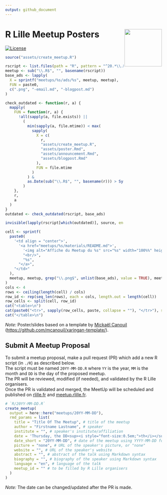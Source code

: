 ```yaml
---
output: github_document
---
```


# R Lille Meetup Posters <a href="https://github.com/RLille/"><img src="https://avatars1.githubusercontent.com/u/60702180" align="right" width="120" /></a>

<!-- badges: start -->
[![License](https://img.shields.io/github/license/RLille/meetup-poster)](LICENSE)
<!-- badges: end -->

```r
source("assets/create_meetup.R")

rscript <- list.files(path = "R", pattern = "^20.*\\.R$", full.names = TRUE)
meetup <- sub("\\.R$", "", basename(rscript))
base_ads <- lapply(
  X = sprintf("meetups/%s/ads/%s", meetup, meetup),
  FUN = paste0,
  c(".png", "-email.md", "-blogpost.md")
)

check_outdated <- function(r, a) {
  mapply(
    FUN = function(r, a) {
      !all(sapply(a, file.exists)) ||
        (
          min(sapply(a, file.mtime)) < max(
            sapply(
              X = c(
                r,
                "assets/create_meetup.R",
                "assets/poster.Rmd",
                "assets/announcement.Rmd",
                "assets/blogpost.Rmd"
              ),
              FUN = file.mtime
            )
          ) &
          as.Date(sub("\\.R$", "", basename(r))) > Sys.Date()
        )
    },
    r,
    a
  )
}
outdated <- check_outdated(rscript, base_ads)

invisible(lapply(rscript[which(outdated)], source, encoding = "UTF-8"))
```

```r
cell <- sprintf(
  paste0(
    '<td align = "center">',
      '<a href="meetups/%s/materials/README.md">',
        '<img alt="Affiche du Meetup du %s" src="%s" width="100%%" height="auto" />',
        "<br/>",
        "%s",
      "</a>",
    "</td>"
  ),
  meetup, meetup, grep("\\.png$", unlist(base_ads), value = TRUE), meetup
)
cols <- 4
rows <- ceiling(length(cell) / cols)
row_id <- rep(seq_len(rows), each = cols, length.out = length(cell))
row_cells <- split(cell, row_id)
cat("<table>\n")
cat(paste0("<tr>", sapply(row_cells, paste, collapse = ""), "</tr>"), sep = "")
cat("</table>\n")
```

*Note:* Poster/slides based on a template
by [Mickaël Canouil](https://mickael.canouil.fr/)
(<https://github.com/mcanouil/xaringan-template/>).


## Submit A Meetup Proposal

To submit a meetup proposal, make a pull request (PR) which add a new R script (in `./R`) as described below.  
The script must be named `20YY-MM-DD.R` where `YY` is the year, 
`MM` is the month and `DD` is the day of the proposed meetup.  
The PR will be reviewed, modified (if needed), and validated by the R Lille organisers.  
Once the PR is validated and merged, 
the MeetUp will be scheduled and published on [rlille.fr](https://rlille.fr)
and [meetup.rlille.fr](http://meetup.rlille.fr).

```r
# `R/20YY-MM-DD.R`
create_meetup(
  output = here::here("meetups/20YY-MM-DD"),
  rmd_params = list(
    title = "Title Of The Meetup", # title of the meetup
    author = "Firstname Lastname", # speaker
    institute = "", # speaker's institute/affiliation
    date = 'Thursday, the DD<sup><i style="font-size:0.5em;">th</i></sup> of MM, 20YY - 18:00 CET', # date of the meetup
    date_short = "20YY-MM-DD", # date of the meetup using YYYY-MM-DD format
    picture = "none", # URL of the speaker's picture, or "none"
    website = "", # URL of the speaker's website
    abstract = "", # abstract of the talk using Markdown syntax
    biography = "", # biography of the speaker using Markdown syntax
    language = "en", # language of the talk
    meetup_id = "" # to be filled by R Lille organisers
  )
)
```

*Note:* The date can be changed/updated after the PR is made.
